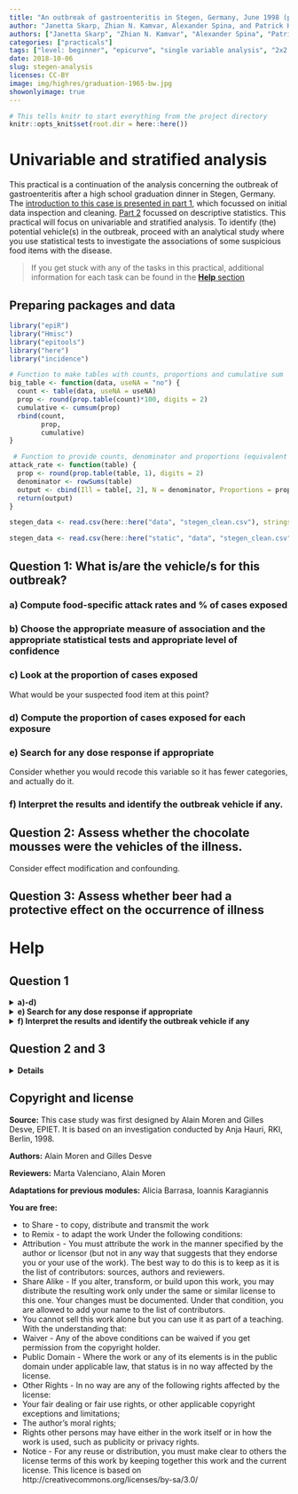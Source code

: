 ```yaml
---
title: "An outbreak of gastroenteritis in Stegen, Germany, June 1998 (part 3)"
author: "Janetta Skarp, Zhian N. Kamvar, Alexander Spina, and Patrick Keating"
authors: ["Janetta Skarp", "Zhian N. Kamvar", "Alexander Spina", "Patrick Keating"]
categories: ["practicals"]
tags: ["level: beginner", "epicurve", "single variable analysis", "2x2 tables", "reproducible research", "gastroenteritis"]
date: 2018-10-06
slug: stegen-analysis
licenses: CC-BY
image: img/highres/graduation-1965-bw.jpg
showonlyimage: true
---
```


```r
# This tells knitr to start everything from the project directory
knitr::opts_knit$set(root.dir = here::here())
```

# Univariable and stratified analysis

This practical is a continuation of the analysis concerning the outbreak of gastroenteritis after a high school graduation dinner in Stegen, Germany. The [introduction to this case is presented in part 1](./stegen-introduction.html), which focussed on initial data inspection and cleaning. [Part 2](./practical-stegen-descriptive.html) focussed on descriptive statistics. This practical will focus on univariable and stratified analysis. To identify (the) potential vehicle(s) in the outbreak, proceed with an analytical study where you use statistical tests to investigate the associations of some suspicious food items with the disease.

> If you get stuck with any of the tasks in this practical, additional information for each task can be found in the [**Help** section](#help) 

## Preparing packages and data

```r
library("epiR")
library("Hmisc")
library("epitools")
library("here")
library("incidence")
```

```r
# Function to make tables with counts, proportions and cumulative sum
big_table <- function(data, useNA = "no") {
  count <- table(data, useNA = useNA)
  prop <- round(prop.table(count)*100, digits = 2)
  cumulative <- cumsum(prop)
  rbind(count,
        prop,
        cumulative) 
}

 # Function to provide counts, denominator and proportions (equivalent of attack rate)
attack_rate <- function(table) {
  prop <- round(prop.table(table, 1), digits = 2)
  denominator <- rowSums(table) 
  output <- cbind(Ill = table[, 2], N = denominator, Proportions = prop[, 2])
  return(output)
}
```

```r
stegen_data <- read.csv(here::here("data", "stegen_clean.csv"), stringsAsFactors = FALSE)
```

```r
stegen_data <- read.csv(here::here("static", "data", "stegen_clean.csv"), stringsAsFactors = FALSE)
```

## Question 1:  What is/are the vehicle/s for this outbreak?

### a) Compute food-specific attack rates and % of cases exposed

### b) Choose the appropriate measure of association and the appropriate statistical tests and appropriate level of confidence 

### c) Look at the proportion of cases exposed

What would be your suspected food item at this point?

### d) Compute the proportion of cases exposed for each exposure

### e) Search for any dose response if appropriate

Consider whether you would recode this variable so it has fewer categories, and actually do it.


### f) Interpret the results and identify the outbreak vehicle if any.

## Question 2:  Assess whether the chocolate mousses were the vehicles of the illness.
Consider effect modification and confounding.

## Question 3: Assess whether beer had a protective effect on the occurrence of illness

# Help

## Question 1

<details>
<summary> <b> a)-d) </b> </summary>

As we are carrying out a cohort study, the appropriate measure of association is relative risk. 

The appropriate statistical test for determining a p-value is a Chi-squared test of comparison of proportions. 

For our analyses we will use a 95% confidence level, as this is the standard used in public health.

The outputs required for a, c and d are provided by the same function as described below. There are a number of ways to calculate food-specific attack rates and the proportion of cases exposed to specific exposures in R. Below you will see two approaches. The first approach gives us the % of cases exposed to tiramisu. 


```r
# The first element will be rows and the 2nd will be columns
count <- table(tiramisu = stegen_data$tira,  ill = stegen_data$ill)

# Here we select row % of count by including ,1 in the prop.table section
prop <- round(prop.table(count, 1), digits = 2) 

# We obtain the denominator using the rowSums function
denominator <- rowSums(count) 

# We combine all the elements together using cbind (binding by columns)
tira <- cbind(Ill = count[, 2], N = denominator, Proportions = prop[, 2])
tira
```

Alternatively, we can use a user-written command called single variable analysis.v.02 (developed by Daniel Gardiner Cohort 2015).

```r
# This function needs to be saved in the same folder as the working directory
source(here::here("scripts", "single.variable.analysis.v0.2.R"))
```
```r
# This function needs to be saved in the same folder as the working directory
source(here::here("static/scripts/single.variable.analysis.v0.2.R"))
```

```r
# specify your exposures of interest i.e. tira-pork
vars <- c("tira", "wmousse", "dmousse", "mousse", "beer", "redjelly", "fruitsalad", "tomato", "mince", "salmon", "horseradish", "chickenwin", "roastbeef", "pork")
```

```r
#NB. click on "sva" in your global environment to view Daniel's source code and read his explanations
a <- sva(stegen_data, outcome = "ill", exposures = vars, measure = "rr", verbose = TRUE)
a
```

To calculate attack rates for age and sex, you can use the attack_rate function. 

```r
# the attack_rate function acts on tables and not data (as in the big_table function)
counts_sex <- table(stegen_data$sex, stegen_data$ill)
attack_rate(counts_sex)

# We will be using the same age group split as in section 2, <30 and >30
stegen_data$agegroup <- ifelse(stegen_data$age >= 30, 1, 0)

counts_age <- table(stegen_data$agegroup, stegen_data$ill)
attack_rate(counts_age)

```

</details>

<details>
<summary> <b> e) Search for any dose response if appropriate </b> </summary>

Use the variable tportion and tabulate it. Consider whether you would recode this variable so it has fewer categories, and actually do it. 


```r
# Tabulate tportion variable against illness using attack_rate function
counts_tportion <- table(tportion = stegen_data$tportion, ill = stegen_data$ill)
attack_rate(counts_tportion)
```
```r
# Recode 3 portions of tportion as 2 portions
# Make a new variable called tportion2 that has the same values as tportion
stegen_data$tportion2 <- stegen_data$tportion
stegen_data$tportion2[stegen_data$tportion2 == 3] <- 2
```
```r
# Calculate counts, proportions and sum of recoded tportion2
counts_tportion2 <- table(tportion2 = stegen_data$tportion2, ill = stegen_data$ill)
attack_rate(counts_tportion2)
```

Here you should be able to see that those who ate 2 or more portions of tiramisu have a higher attack rate than those that ate only 1 portion of tiramisu. Those who ate 1 portion of tiramisu have a higher attack rate than those who ate no tiramisu.

</details>

<details>
<summary> <b> f) Interpret the results and identify the outbreak vehicle if any </b> </summary>

Refer to the results of the **sva** output and identify likely vehicles.

Several food items seemed to be associated with the occurrence of illness; tiramisu, dark and white chocolate mousse, fruit salad, and red jelly. They can potentially explain up to 94, 76, 49, 46, and 45 of the 103 cases respectively. Investigators decided to identify their respective role in the occurrence of illness.

From the crude analysis, epidemiologists noticed that the occurrence of gastroenteritis was lower among those attendants who had drunk beer. They also decided to assess if beer had a protective effect on the occurrence of gastroenteritis.

</details>


## Question 2 and 3

<details>
<summary> <b> Details </b> </summary>

Identify the variables which are potential effect modifiers and confounders.

The `epi.2by2()` function in the epiR package can be used to to identify effect modifiers/confounders. Outcome and exposure variables of interest need to be **factor/categorical variables** prior to performing stratified analysis with this function and also need to be **relevelled from (0, 1) to (1,0)** so that they can be correctly organised in a 2 by 2 table.


```r
# Convert outcome/exposure variables to factor variables and reorder them
# The variables of interest are identified by their column number but variable names could equally be used
vars <- colnames(stegen_data[, c(2, 6, 8:10, 12:21)])

for (var in vars) {
  stegen_data[[var]] <- factor(stegen_data[[var]], levels = c(1, 0)) # levels of the variable are now (1, 0) instead of (0, 1)
}
```

Stratify key exposure variables by exposure to tiramisu. We will use exposure to **wmousse** stratified by tiramisu as an example of the steps required and then run a loop over all variables of interest. 

```r
# Make a 3-way table with exposure of interest, the outcome and the stratifying variable in that order
a <- table(wmousse = stegen_data$wmousse, 
           ill = stegen_data$ill, 
           tiramisu = stegen_data$tira)

# Use the epi.2by2 function to calculate RRs (by stating method = "cohort.count")
mh1 <- epiR::epi.2by2(a, method = "cohort.count")

# View the output of mh1
mh1

# We can select specific elements of mh1 using the $ twice as below
# Crude RR
mh1$massoc$RR.crude.wald 

# Stratum-specific RR
mh1$massoc$RR.strata.wald

# Adjusted RR
mh1$massoc$RR.mh.wald

# We can combine all of those elements in to a single table using rbind
results <- rbind(mh1$massoc$RR.crude.wald, 
                 mh1$massoc$RR.strata.wald, 
                 mh1$massoc$RR.mh.wald)


# We can label the rows of this table as below
rownames(results) <- c("Crude", "Strata 1", "Strata 0", "Adjusted")

results

```

We can write a function incorporating all these steps and run all of the variables of interest in one go. 

```r
strata_risk <- function(var, case, strat) {
  a <- table(var, case, strat)

  mhtable <- epiR::epi.2by2(a, method = "cohort.count")
  
  results <- rbind(
    mhtable$massoc$RR.crude.wald,
    mhtable$massoc$RR.strata.wald,
    mhtable$massoc$RR.mh.wald
  )

  rownames(results) <- c("Crude", "Strata 1", "Strata 0", "Adjusted")

  results
}
```

```r
# List the exposure variables
vars <- c("wmousse", "dmousse", "mousse", "beer", "redjelly", "fruitsalad", "tomato", "mince", "salmon", "horseradish", "chickenwin", "roastbeef", "pork") 

# Run strata_risk for each one using tiramisu as strata
lapply(stegen_data[vars], strata_risk, case = stegen_data$ill, strat = stegen_data$tira)
```

Have a look at the association between beer and the illness. By stratifying the analysis on tiramisu consumption we can measure the potential protective effect of beer among those who ate tiramisu.   It seems that consumption of beer may reduce the effect of tiramisu consumption on the occurrence of gastroenteritis. The RR does not significantly differ between the two strata (0.8 vs. 1.0 and confidence intervals overlap). But, effect modification may be present. A similar stratification was conducted assessing dose response for tiramisu consumption among beer drinkers and no-beer drinkers.

After stratifying beer consumption by the amount of tiramisu consumed, it appeared that beer consumption reduced the effect of tiramisu on the occurrence of gastroenteritis only among those who had eaten an average amount of tiramisu. This is suggesting that, if the amount of tiramisu was large, consumption of beer no longer reduced the risk of illness when eating tiramisu.

</details>

## Copyright and license

**Source:**
This case study was first designed by Alain Moren and Gilles Desve, EPIET. It is based on an investigation conducted by Anja Hauri, RKI, Berlin, 1998.

**Authors:**
Alain Moren and Gilles Desve

**Reviewers:**
Marta Valenciano, Alain Moren

**Adaptations for previous modules:**
Alicia Barrasa, Ioannis Karagiannis

**You are free:**

+ to Share - to copy, distribute and transmit the work
+ to Remix - to adapt the work
Under the following conditions:
+ Attribution - You must attribute the work in the manner specified by the author or licensor (but not in any way that suggests that they endorse you or your use of the work). The best way to do this is to keep as it is the list of contributors: sources, authors and reviewers.
+ Share Alike - If you alter, transform, or build upon this work, you may distribute the resulting work only under the same or similar license to this one. Your changes must be documented. Under that condition, you are allowed to add your name to the list of contributors.
+ You cannot sell this work alone but you can use it as part of a teaching.
With the understanding that:
+ Waiver - Any of the above conditions can be waived if you get permission from the copyright holder.
+ Public Domain - Where the work or any of its elements is in the public domain under applicable law, that status is in no way affected by the license.
+ Other Rights - In no way are any of the following rights affected by the license:
+ Your fair dealing or fair use rights, or other applicable copyright exceptions and limitations;
+ The author's moral rights;
+ Rights other persons may have either in the work itself or in how the work is used, such as publicity or privacy rights.
+ Notice - For any reuse or distribution, you must make clear to others the license terms of this work by keeping together this work and the current license.
This licence is based on http://creativecommons.org/licenses/by-sa/3.0/
